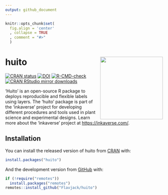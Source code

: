 ```yaml
---
output: github_document
---
```


```r
knitr::opts_chunk$set(
  fig.align = 'center'
  , collapse = TRUE
  , comment = "#>"
  )
```

# huito <img src="man/figures/logo.png" align="right" width="200" />

<!-- badges: start -->
[![CRAN status](https://www.r-pkg.org/badges/version/huito)](https://CRAN.R-project.org/package=huito)
[![DOI](https://zenodo.org/badge/423796397.svg)](https://zenodo.org/badge/latestdoi/423796397)
[![R-CMD-check](https://github.com/Flavjack/huito/workflows/R-CMD-check/badge.svg)](https://github.com/Flavjack/huito/actions)
[![CRAN RStudio mirror downloads](https://cranlogs.r-pkg.org/badges/grand-total/huito?color=brightgreen)](https://r-pkg.org/pkg/huito)
<!-- badges: end -->

'Huito' is an open-source R package to deploys reproducible and flexible labels using layers. The 'huito' package is part of the 'inkaverse' project for developing different procedures and tools used in plant science and experimental designs. Learn more about the 'inkaverse' project at <https://inkaverse.com/>.

## Installation

You can install the released version of huito from [CRAN](https://cran.r-project.org/package=huito) with:

``` r
install.packages("huito")
```

And the development version from [GitHub](https://github.com/flavjack/huito) with:

``` r
if (!require("remotes"))
  install.packages("remotes")
remotes::install_github("Flavjack/huito")
```
